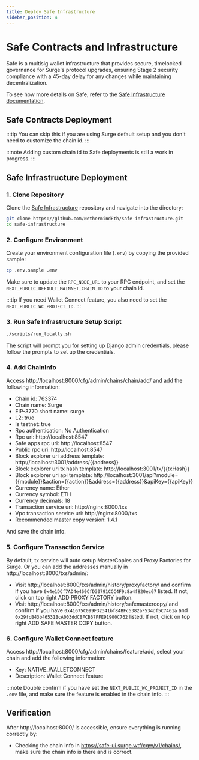 ```yaml
---
title: Deploy Safe Infrastructure
sidebar_position: 4
---
```



# Safe Contracts and Infrastructure

Safe is a multisig wallet infrastructure that provides secure, timelocked governance for Surge's protocol upgrades, ensuring Stage 2 security compliance with a 45-day delay for any changes while maintaining decentralization.

To see how more details on Safe, refer to the [Safe Infrastructure documentation](https://docs.safe.global/core-api/api-overview).

## Safe Contracts Deployment

:::tip
You can skip this if you are using Surge default setup and you don't need to customize the chain id. 
:::

:::note
Adding custom chain id to Safe deployments is still a work in progress.
:::


## Safe Infrastructure Deployment

### 1. Clone Repository

Clone the [Safe Infrastructure](https://github.com/NethermindEth/safe-infrastructure) repository and navigate into the directory:

```bash
git clone https://github.com/NethermindEth/safe-infrastructure.git
cd safe-infrastructure
```

### 2. Configure Environment

Create your environment configuration file (`.env`) by copying the provided sample:

```bash
cp .env.sample .env
```

Make sure to update the `RPC_NODE_URL` to your RPC endpoint, and set the `NEXT_PUBLIC_DEFAULT_MAINNET_CHAIN_ID` to your chain id.

:::tip
If you need Wallet Connect feature, you also need to set the `NEXT_PUBLIC_WC_PROJECT_ID`.
:::

### 3. Run Safe Infrastructure Setup Script

```bash
./scripts/run_locally.sh
```

The script will prompt you for setting up Django admin credentials, please follow the prompts to set up the credentials.

### 4. Add ChainInfo

Access http://localhost:8000/cfg/admin/chains/chain/add/ and add the following information:

- Chain id: 763374
- Chain name: Surge
- EIP-3770 short name: surge
- L2: true
- Is testnet: true
- Rpc authentication: No Authentication
- Rpc uri: http://localhost:8547
- Safe apps rpc uri: http://localhost:8547
- Public rpc uri: http://localhost:8547
- Block explorer uri address template: http://localhost:3001/address/{{address}}
- Block explorer uri tx hash template: http://localhost:3001/tx/{{txHash}}
- Block explorer uri api template:  http://localhost:3001/api?module={{module}}&action={{action}}&address={{address}}&apiKey={{apiKey}}
- Currency name: Ether
- Currency symbol: ETH
- Currency decimals: 18
- Transaction service uri: http://nginx:8000/txs
- Vpc transaction service uri: http://nginx:8000/txs
- Recommended master copy version: 1.4.1

And save the chain info.

### 5. Configure Transaction Service

By default, tx service will auto setup MasterCopies and Proxy Factories for Surge. Or you can add the addresses manually in http://localhost:8000/txs/admin/:

- Visit http://localhost:8000/txs/admin/history/proxyfactory/ and confirm if you have `0x4e1DCf7AD4e460CfD30791CCC4F9c8a4f820ec67` listed. If not, click on top right ADD PROXY FACTORY button.
- Visit http://localhost:8000/txs/admin/history/safemastercopy/ and confirm if you have `0x41675C099F32341bf84BFc5382aF534df5C7461a` and `0x29fcB43b46531BcA003ddC8FCB67FFE91900C762` listed. If not, click on top right ADD SAFE MASTER COPY button.

### 6. Configure Wallet Connect feature

Access http://localhost:8000/cfg/admin/chains/feature/add, select your chain and add the following information:

- Key: NATIVE_WALLETCONNECT
- Description: Wallet Connect feature

:::note
Double confirm if you have set the `NEXT_PUBLIC_WC_PROJECT_ID` in the `.env` file, and make sure the feature is enabled in the chain info.
:::


## Verification

After http://localhost:8000/ is accessible, ensure everything is running correctly by:

- Checking the chain info in https://safe-ui.surge.wtf/cgw/v1/chains/, make sure the chain info is there and is correct.
